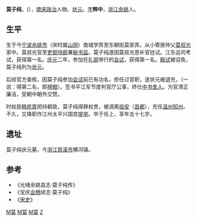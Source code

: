 '''莫子纯'''，({{bd|1159年||1215年|catIdx=M莫}}），[[南宋|南宋]][[政治|政治]]人物、[[状元|状元]]。[[表字|字]]'''粹中'''，[[浙江|浙江]][[余姚|余姚]]人。

==生平==
生于今[[宁波|宁波]][[余姚市|余姚市]]（宋时属[[山阴县_(浙江省)|山阴]]）南城学弄至东朝街莫家弄。从小寄居仲父[[莫叔光|莫叔光]]家中。莫叔光官至[[吏部|吏部]][[侍郎|侍郎]]兼[[秘书监|秘书监]]。莫子纯遂因莫叔光恩补官铨试。江东运司考试，获得第一名。[[庆元|庆元]]二年，参加在[[礼部|礼部]]举行的[[会试|会试]]，获得第一名。[[殿试|殿试]]被诏免，莫子纯列为[[状元|状元]]。

后经官方查核，因莫子纯参加[[会试|会试]]前已有功名，担任过官职，遂状元被退充，（一说：得第二名，即[[榜眼|榜眼]]）。签书平江军节度判官厅公事，终仕[[中书舍人|中书舍人]]。为官清正廉洁，受朝中朝外交赞。

时权臣[[韩侂胄|韩侂胄]]把持朝政，莫子纯得罪权贵，被调离[[临安|临安]]（[[首都|首都]]），充任[[温州|温州]][[知州|知州]]。不久，又降职作江州太平兴国宫[[提举|提举]]。卒于任上，享年五十七岁。

==遗址==
莫子纯状元墓，今[[浙江|浙江]][[慈溪市|慈溪市]]横河镇。

==参考==
*《光绪余姚县志·莫子纯传》
*《宝庆[[会稽|会稽]]续志·莫子纯》
*《[[宋史|宋史]]》

[[Category:宋朝政治人物|M莫]]
[[Category:绍兴人|M莫]]
[[Category:余姚人|M莫]]
[[Category:莫姓|Z]]